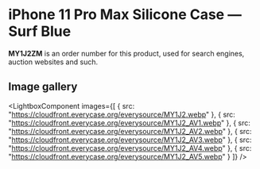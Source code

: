 
# iPhone 11 Pro Max Silicone Case — Surf Blue

<Callout type='info' emoji='👉🏻'>**MY1J2ZM** is an order number for this product, used for search engines, auction websites and such.</Callout>

## Image gallery

<LightboxComponent
    images={[
      {
        src: "https://cloudfront.everycase.org/everysource/MY1J2.webp"
      },
      {
        src: "https://cloudfront.everycase.org/everysource/MY1J2_AV1.webp"
      },
      {
        src: "https://cloudfront.everycase.org/everysource/MY1J2_AV2.webp"
      },
      {
        src: "https://cloudfront.everycase.org/everysource/MY1J2_AV3.webp"
      },
      {
        src: "https://cloudfront.everycase.org/everysource/MY1J2_AV4.webp"
      },
      {
        src: "https://cloudfront.everycase.org/everysource/MY1J2_AV5.webp"
      }
    ]}
  />
